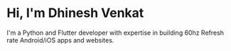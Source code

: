 # Hi, I'm Dhinesh Venkat

I'm a Python and Flutter developer with expertise in building 60hz Refresh rate Android/iOS apps and websites.